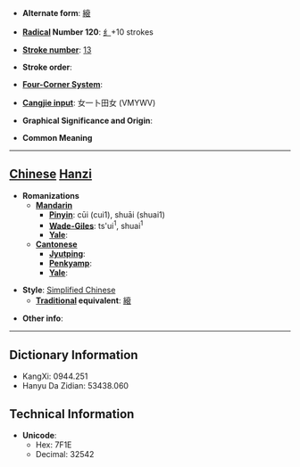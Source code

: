* '''Alternate form''': [[縗]]

* '''[[Wiktionary:Chinese radical index| Radical]] Number 120''': [[Wiktionary:Chinese radical index 纟|纟]]+10 strokes

* '''[[Wiktionary:Chinese total strokes index|Stroke number]]''': [[Wiktionary:Chinese total strokes index 13|13]]

* '''Stroke order''': 

* '''[[Wiktionary:Chinese four corner index|Four-Corner System]]''': 

* '''[[Wiktionary:Chinese Cangjie index|Cangjie input]]''': 女一卜田女 (VMYWV)

* '''Graphical Significance and Origin''': 

* '''Common Meaning'''

----

== [[Chinese]] [[Hanzi]] ==

* '''Romanizations'''
** '''[[Mandarin]]'''
*** '''[[Pinyin]]''': cūi (cui1), shuāi (shuai1)
*** '''[[Wade-Giles]]''': ts'ui<sup>1</sup>, shuai<sup>1</sup>
*** '''[[Yale]]''': 
** '''[[Cantonese]]'''
*** '''[[Jyutping]]''':
*** '''[[Penkyamp]]''': 
*** '''[[Yale]]''': 

* '''Style''': [[Simplified Chinese]] 
** '''[[Traditional Chinese|Traditional]] equivalent''': [[縗]]

* '''Other info''': 

----

== Dictionary Information ==

* KangXi: 0944.251
* Hanyu Da Zidian: 53438.060

== Technical Information ==

* '''Unicode''':
** Hex: 7F1E
** Decimal: 32542